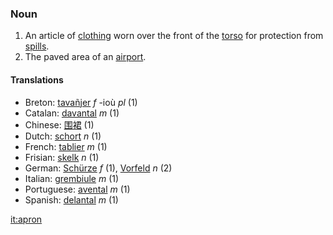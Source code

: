 ===Noun===

# An article of [[clothing]] worn over the front of the [[torso]] for protection from [[spill]]s.
# The paved area of an [[airport]].

====Translations====
*Breton: [[tavañjer]] ''f'' -ioù ''pl'' (1)
*Catalan: [[davantal]] ''m'' (1)
*Chinese: [[围裙]] (1)
*Dutch: [[schort]] ''n'' (1)
*French: [[tablier]] ''m'' (1)
*Frisian: [[skelk]] ''n'' (1)
*German: [[Schürze]] ''f'' (1), [[Vorfeld]] ''n'' (2)
*Italian: [[grembiule]] ''m'' (1)
*Portuguese: [[avental]] ''m'' (1)
*Spanish: [[delantal]] ''m'' (1)

[[it:apron]]